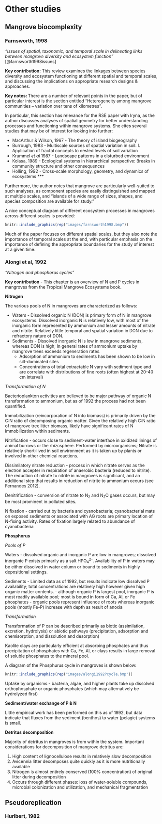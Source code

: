 # Other studies

## Mangrove biocomplexity

### Farnsworth, 1998 {#farnsworth1998}

*"Issues of spatial, taxonomic, and temporal scale in delineating links between mangrove diversity and ecosystem function"* [@farnsworth1998issues]

**Key contribution:** This review examines the linkages between species diversity and ecosystem functioning at different spatial and temporal scales, and discussing the implications on appropriate research designs & approaches.

**Key notes: ** There are a number of relevant points in the paper, but of particular interest is the section entitled "Heterogeneity among mangrove communities -- variation over tens of kilometres".

In particular, this section has relevance for the RSE paper with Iryna, as the author discusses analyses of spatial geometry for better understanding processes and functioning within mangrove systems. She cites several studies that may be of interest for looking into further:

  - MacArthur & Wilson, 1967 - The theory of island biogeography
  - Burrough, 1983 - Multiscale sources of spatial variation in soil. I. Application of fractal concepts to nested levels of soil variation
  - Krummel *et al* 1987 - Landscape patterns in a disturbed environment
  - Kolasa, 1989 - Ecological systems in hierarchical perspective: Breaks in community structure and other consequences
  - Holling, 1992 - Cross-scale morphology, geometry, and dynamics of ecosystems ***
  
Furthermore, the author notes that mangrove are particularly well-suited to such analyses, as component species are easily distinguished and mapped at multiple scales, and "islands of a wide range of sizes, shapes, and species composition are available for study."

A nice conceptual diagram of different ecosystem processes in mangroves across different scales is provided:

```r
knitr::include_graphics(rep("images/farnsworth1998.bmp"))
```

Much of the paper focuses on different spatial scales, but they also note the importance of temporal scales at the end, with particular emphasis on the importance of defining the appropriate boundaries for the study of interest at a given time.

### Alongi et al, 1992 {#alongi1992}

*"Nitrogen and phosphorus cycles"* 

**Key contribution** - This chapter is an overview of N and P cycles in mangroves from the Tropical Mangrove Ecosystems book.

**Nitrogen**

The various pools of N in mangroves are characterized as follows:

  - Waters - Dissolved organic N (DON) is primary form of N in mangrove ecosystems. Dissolved inorganic N is relatively low, with most of the inorganic form represented by ammonium and lesser amounts of nitrate and nitrite. Relatively little temporal and spatial variation in DON due to refractory nature of DON.
  - Sediments - Dissolved inorganic N is low in mangrove sediments, whereas DON is high; In general rates of ammonium uptake by mangrove trees exceeds regeneration rates.
    - Adsorption of ammonium to sediments has been shown to be low in silt-dominated sites
    - Concentrations of total extractable N vary with sediment type and are correlate with distributions of fine roots (often highest at 20-40 cm interval)

*Transformation of N*

Bacterioplankton activities are believed to be major pathway of organic N transformation to ammonium, but as of 1992 the process had not been quantified.

Immobilization (reincorporation of N into biomass) is primarily driven by the C:N ratio of decomposing organic matter. Given the relatively high C:N ratio of mangrove tree litter biomass, likely have significant rates of N immobilization within sediments.

Nitrification - occurs close to sediment-water interface in oxidized linings of animal burrows or the rhizosphere. Performed by microorganisms; Nitrate is relatively short-lived in soil environment as it is taken up by plants or involved in other chemical reactions.

Dissimilatory nitrate reduction - process in which nitrate serves as the electron accepter in respiration of anaerobic bacteria (reduced to nitrite). The reduction of nitrate to nitrite in mangroves is significant, and an additional step that results in reduction of nitrite to ammonium occurs (see Fernandes 2012).

Denitrification - conversion of nitrate to N~2~ and N~2~O gases occurs, but may be most prominent in polluted sites.

N fixation - carried out by bacteria and cyanobacteria; cyanobacterial mats on exposed sediments or associated with AG roots are primary location of N-fixing activity. Rates of fixation largely related to abundance of cyanobacteria

**Phosphorus**

*Pools of P*

Waters - dissolved organic and inorganic P are low in mangroves; dissolved inorganic P exists primarily as a salt HPO~4~^2-^. Availability of P in waters may be either dissolved in water column or bound to sediments in highly depositional settings.

Sediments - Limited data as of 1992, but results indicate low dissolved P availability; total concentrations are relatively high however given high organic matter contents. 
  - although organic P is largest pool, inorganic P is most readily available pool; most is bound in form of Ca, Al, or Fe phosphates
  - organic pools represent influence of roots whereas inorganic pools (mostly Fe-P) increase with depth as result of anoxia
  
*Transformation*

Transformation of P can be described primarily as biotic (assimilation, excretion, hydrolysis) or abiotic pathways (precipitation, adsorption and chemisorption, and dissolution and desorption)

Kaolite clays are particularly efficient at absorbing phosphates and thus precipitation of phosphates with Ca, Fe, Al, or clays results in large removal of soluble phosphates to the mineral pool.

A diagram of the Phosphurus cycle in mangroves is shown below:

```r
knitr::include_graphics(rep("images/alongi1992Pcycle.bmp"))
```

Uptake by organisms - bacteria, algae, and higher plants take up dissolved orthophosphate or organic phosphates (which may alternatively be hydrolyzed first)

**Sediment/water exchange of P & N**

Little empirical work has been performed on this as of 1992, but data indicate that fluxes from the sediment (benthos) to water (pelagic) systems is small.

**Detritus decomposition**

Majority of detritus in mangroves is from within the system. Important considerations for decomposition of mangrove detritus are:

  1. High content of lignocellulose results in relatively slow decomposition
  2. Avicennia litter decomposes quite quickly as it is more nutritionally available
  3. Nitrogen is almost entirely conserved (100% concentration) of original litter during decomposition
  4. Occurs through different phases: loss of water-soluble compounds, microbial colonization and utilization, and mechanical fragmentation

## Pseudoreplication

### Hurlbert, 1982
